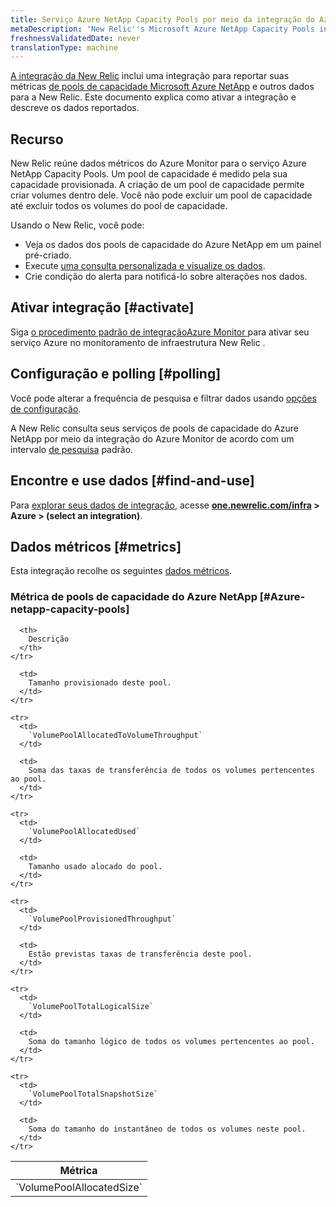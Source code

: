 ```yaml
---
title: Serviço Azure NetApp Capacity Pools por meio da integração do Azure Monitor
metaDescription: 'New Relic''s Microsoft Azure NetApp Capacity Pools integration: what data it reports and how to enable it.'
freshnessValidatedDate: never
translationType: machine
---
```


[A integração da New Relic](/docs/infrastructure/integrations-getting-started/getting-started/introduction-infrastructure-integrations) inclui uma integração para reportar suas métricas [de pools de capacidade Microsoft Azure NetApp](https://learn.microsoft.com/en-us/azure/azure-netapp-files/azure-netapp-files-set-up-capacity-pool) e outros dados para a New Relic. Este documento explica como ativar a integração e descreve os dados reportados.

## Recurso

New Relic reúne dados métricos do Azure Monitor para o serviço Azure NetApp Capacity Pools. Um pool de capacidade é medido pela sua capacidade provisionada. A criação de um pool de capacidade permite criar volumes dentro dele. Você não pode excluir um pool de capacidade até excluir todos os volumes do pool de capacidade.

Usando o New Relic, você pode:

* Veja os dados dos pools de capacidade do Azure NetApp em um painel pré-criado.
* Execute [uma consulta personalizada e visualize os dados](/docs/infrastructure/integrations-getting-started/getting-started/use-integration-data-new-relic-insights).
* Crie condição do alerta para notificá-lo sobre alterações nos dados.

## Ativar integração [#activate]

Siga [o procedimento padrão de integraçãoAzure Monitor ](/docs/infrastructure/microsoft-azure-integrations/azure-integrations-list/azure-monitor)para ativar seu serviço Azure no monitoramento de infraestrutura New Relic .

## Configuração e polling [#polling]

Você pode alterar a frequência de pesquisa e filtrar dados usando [opções de configuração](/docs/infrastructure/microsoft-azure-integrations/azure-integrations-list/azure-monitor/#settings).

A New Relic consulta seus serviços de pools de capacidade do Azure NetApp por meio da integração do Azure Monitor de acordo com um intervalo [de pesquisa](/docs/infrastructure/microsoft-azure-integrations/azure-integrations-list/azure-monitor/#settings) padrão.

## Encontre e use dados [#find-and-use]

Para [explorar seus dados de integração](/docs/infrastructure/integrations/find-use-infrastructure-integration-data), acesse <DoNotTranslate>**[one.newrelic.com/infra](https://one.newrelic.com/infra) > Azure > (select an integration)**</DoNotTranslate>.

## Dados métricos [#metrics]

Esta integração recolhe os seguintes [dados métricos](/docs/infrastructure/integrations-getting-started/getting-started/understand-integration-data-data-types#metric).

### Métrica de pools de capacidade do Azure NetApp [#Azure-netapp-capacity-pools]

<table>
  <thead>
    <tr>
      <th style={{ width: "300px" }}>
        Métrica
      </th>

      <th>
        Descrição
      </th>
    </tr>
  </thead>

  <tbody>
    <tr>
      <td>
        `VolumePoolAllocatedSize`
      </td>

      <td>
        Tamanho provisionado deste pool.
      </td>
    </tr>

    <tr>
      <td>
        `VolumePoolAllocatedToVolumeThroughput`
      </td>

      <td>
        Soma das taxas de transferência de todos os volumes pertencentes ao pool.
      </td>
    </tr>

    <tr>
      <td>
        `VolumePoolAllocatedUsed`
      </td>

      <td>
        Tamanho usado alocado do pool.
      </td>
    </tr>

    <tr>
      <td>
        `VolumePoolProvisionedThroughput`
      </td>

      <td>
        Estão previstas taxas de transferência deste pool.
      </td>
    </tr>

    <tr>
      <td>
        `VolumePoolTotalLogicalSize`
      </td>

      <td>
        Soma do tamanho lógico de todos os volumes pertencentes ao pool.
      </td>
    </tr>

    <tr>
      <td>
        `VolumePoolTotalSnapshotSize`
      </td>

      <td>
        Soma do tamanho do instantâneo de todos os volumes neste pool.
      </td>
    </tr>
  </tbody>
</table>